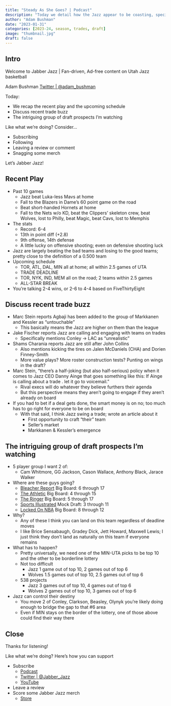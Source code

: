 ```yaml
---
title: "Steady As She Goes? | Podcast"
description: "Today we detail how the Jazz appear to be coasting, specifically how recent and upcoming play keeps them stradling the line of competitiveness."
author: "Adam Bushman"
date: "2023-01-31"
categories: [2023-24, season, trades, draft]
image: "thumbnail.jpg"
draft: false
---
```


## Intro

Welcome to Jabber Jazz | Fan-driven, Ad-free content on Utah Jazz basketball

Adam Bushman [Twitter | @adam_bushman](https://www.twitter.com/adam_bushman)

Today:

*   We recap the recent play and the upcoming schedule
*   Discuss recent trade buzz
*   The intriguing group of draft prospects I'm watching

Like what we're doing? Consider...

*   Subscribing
*   Following
*   Leaving a review or comment
*   Snagging some merch

Let's Jabber Jazz!


## Recent Play

*   Past 10 games
    -   Jazz beat Luka-less Mavs at home
    -   Fall to the Blazers in Dame's 60 point game on the road
    -   Beat short-handed Hornets at home
    -   Fall to the Nets w/o KD, beat the Clippers' skeleton crew, beat Wolves, lost to Philly, beat Magic, beat Cavs, lost to Memphis
*   The stats
    -   Record: 6-4
    -   13th in point diff (+2.8)
    -   9th offense, 14th defense
    -   A little lucky on offensive shooting; even on defensive shooting luck
*   Jazz are largely beating the bad teams and losing to the good teams; pretty close to the definition of a 0.500 team
*   Upcoming schedule
    -   TOR, ATL, DAL, MIN all at home; all within 2.5 games of UTA
    -   TRADE DEADLINE
    -   TOR, NYK, IND, MEM all on the road; 2 teams within 2.5 games
    -   ALL-STAR BREAK
*   You're talking 2-4 wins, or 2-6 to 4-4 based on FiveThirtyEight


## Discuss recent trade buzz

*   Marc Stein reports Agbaji has been added to the group of Markkanen and Kessler as "untouchable"
    -   This basically means the Jazz are higher on them than the league
*   Jake Fischer reports Jazz are calling and engaging with teams on trades
    -   Specifically mentions Conley -> LAC as "unrealistic"
*   Shams Charania reports Jazz are still after John Collins
    -   Also mentions kicking the tires on Jalen McDaniels (CHA) and Dorien Finney-Smith
    -   More value plays? More roster construction tests? Punting on wings in the draft?
*   Marc Stein, "there's a half-joking (but also half-serious) policy when it comes to Jazz CEO Danny Ainge that goes something like this: If Ainge is calling about a trade . let it go to voicemail."
    -   Rival execs will do whatever they believe furthers their agenda
    -   But this perspective means they aren't going to engage if they aren't already on board
*   If you had to bet if a deal gets done, the smart money is on no; too much has to go right for everyone to be on board
    -   With that said, I think Jazz swing a trade; wrote an article about it
        *   First opportunity to craft "their" team
        *   Seller's market
        *   Markkanen & Kessler's emergence

## The intriguing group of draft prospects I'm watching

*   5 player group I want 2 of:
    -   Cam Whitmore, GG Jackson, Cason Wallace, Anthony Black, Jarace Walker
*   Where are these guys going?
    -   [Bleacher Report](https://bleacherreport.com/articles/10061849-2023-nba-mock-draft-updated-full-2-round-projections) Big Board: 6 through 17
    -   [The Athletic](https://theathletic.com/4066178/2023/01/12/nba-mock-draft-2023-wembanyama-henderson-whitmore-miller/) Big Board: 4 through 15
    -   [The Ringer](https://nbadraft.theringer.com/) Big Board: 5 through 17
    -   [Sports Illustrated](https://www.si.com/nba/2023/01/12/nba-mock-draft-victor-wembanyama-scoot-henderson-anthony-black) Mock Draft: 3 through 11
    -   [Locked On NBA](https://www.nbabigboard.com/p/nba-mock-draft-new-top-10-picks) Big Board: 8 through 12
*   Why?
    -   Any of these I think you can land on this team regardless of deadline moves
    -   I like Brice Sensabaugh, Gradey Dick, Jett Howard, Maxwell Lewis; I just think they don't land as naturally on this team if everyone remains
*   What has to happen?
    -   Pretty universally, we need one of the MIN-UTA picks to be top 10 and the other to be borderline lottery
    -   Not too difficult
        *   Jazz 1 game out of top 10, 2 games out of top 6
        *   Wolves 1.5 games out of top 10, 2.5 games out of top 6
    -   538 projects
        *   Jazz 3 games out of top 10, 4 games out of top 6
        *   Wolves 2 games out of top 10, 3 games out of top 6
*   Jazz can control their destiny
    -   You move 2 of Conley, Clarkson, Beasley, Olynyk you're likely doing enough to bridge the gap to that #6 area
    -   Even if MIN stays on the border of the lottery, one of those above could find their way there
    


## Close

Thanks for listening!

Like what we're doing? Here's how you can support

*   Subscribe
    -   [Podcast](https://linktr.ee/jabberjazz)
    -   [Twitter | @Jabber_Jazz](https://twitter.com/Jabber_Jazz)
    -   [YouTube](https://www.youtube.com/jabberjazz)
*   Leave a review
*   Score some Jabber Jazz merch
    -   [Store](https://jabber-jazz.myspreadshop.com/)
